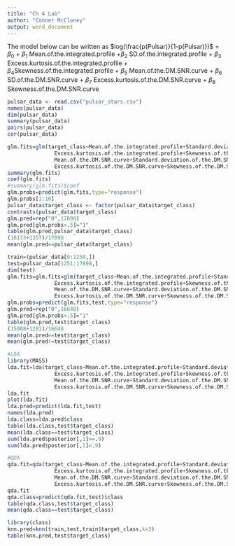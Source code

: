 ```yaml
---
title: "Ch 4 Lab"
author: "Conner McCloney"
output: word_document
---
```


The model below can be written as $log(\frac{p(Pulsar)}{1-p(Pulsar)})$ = $\beta_0$ + $\beta_1$ Mean.of.the.integrated.profile +$\beta_2$
SD.of.the.integrated.profile + $\beta_3$ Excess.kurtosis.of.the.integrated.profile + $\beta_4$Skewness.of.the.integrated.profile + $\beta_5$
Mean.of.the.DM.SNR.curve + $\beta_6$ SD.of.the.DM.SNR.curve + $\beta_7$ Excess.kurtosis.of.the.DM.SNR.curve + $\beta_8$ Skewness.of.the.DM.SNR.curve

```r
pulsar_data <- read.csv("pulsar_stars.csv")
names(pulsar_data)
dim(pulsar_data)
summary(pulsar_data)
pairs(pulsar_data)
cor(pulsar_data)
```

```r
glm.fits=glm(target_class∼Mean.of.the.integrated.profile+Standard.deviation.of.the.integrated.profile+
               Excess.kurtosis.of.the.integrated.profile+Skewness.of.the.integrated.profile+
               Mean.of.the.DM.SNR.curve+Standard.deviation.of.the.DM.SNR.curve+
               Excess.kurtosis.of.the.DM.SNR.curve+Skewness.of.the.DM.SNR.curve,data=pulsar_data ,family =binomial )
summary(glm.fits)
coef(glm.fits)
#summary(glm.fits)$coef
glm.probs=predict(glm.fits,type="response")
glm.probs[1:10]
pulsar_data$target_class <- factor(pulsar_data$target_class)
contrasts(pulsar_data$target_class)
glm.pred=rep("0",17898)
glm.pred[glm.probs>.5]="1"
table(glm.pred,pulsar_data$target_class)
(16173+1357)/17898
mean(glm.pred==pulsar_data$target_class)
```

```r
train=(pulsar_data[0:1250,])
test=pulsar_data[1251:17898,]
dim(test)
glm.fits=glm.fits=glm(target_class∼Mean.of.the.integrated.profile+Standard.deviation.of.the.integrated.profile+
               Excess.kurtosis.of.the.integrated.profile+Skewness.of.the.integrated.profile+
               Mean.of.the.DM.SNR.curve+Standard.deviation.of.the.DM.SNR.curve+
               Excess.kurtosis.of.the.DM.SNR.curve+Skewness.of.the.DM.SNR.curve,data=train ,family =binomial )
glm.probs=predict(glm.fits,test,type="response")
glm.pred=rep("0",16648)
glm.pred[glm.probs>.5]="1"
table(glm.pred,test$target_class)
(15008+1281)/16648
mean(glm.pred==test$target_class)
mean(glm.pred!=test$target_class)
```

```r
#LDA
library(MASS)
lda.fit=lda(target_class∼Mean.of.the.integrated.profile+Standard.deviation.of.the.integrated.profile+
               Excess.kurtosis.of.the.integrated.profile+Skewness.of.the.integrated.profile+
               Mean.of.the.DM.SNR.curve+Standard.deviation.of.the.DM.SNR.curve+
               Excess.kurtosis.of.the.DM.SNR.curve+Skewness.of.the.DM.SNR.curve,data=train)
lda.fit
plot(lda.fit)
lda.pred=predict(lda.fit,test)
names(lda.pred)
lda.class=lda.pred$class
table(lda.class,test$target_class)
mean(lda.class==test$target_class)
sum(lda.pred$posterior[,1]>=.9)
sum(lda.pred$posterior[,1]<.9)
```

```r
#QDA
qda.fit=qda(target_class~Mean.of.the.integrated.profile+Standard.deviation.of.the.integrated.profile+
               Excess.kurtosis.of.the.integrated.profile+Skewness.of.the.integrated.profile+
               Mean.of.the.DM.SNR.curve+Standard.deviation.of.the.DM.SNR.curve+
               Excess.kurtosis.of.the.DM.SNR.curve+Skewness.of.the.DM.SNR.curve,data=train)
qda.fit
qda.class=predict(qda.fit,test)$class
table(qda.class,test$target_class)
mean(qda.class==test$target_class)
```

```r
library(class)
knn.pred=knn(train,test,train$target_class,k=3)
table(knn.pred,test$target_class)
```